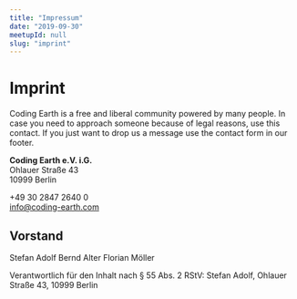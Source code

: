 ```yaml
---
title: "Impressum"
date: "2019-09-30"
meetupId: null
slug: "imprint"
---
```


# Imprint

Coding Earth is a free and liberal community powered by many people. In case you need to approach
someone because of legal reasons, use this contact. If you just want to drop us a message use the
contact form in our footer.

**Coding Earth e.V. i.G.**  
Ohlauer Straße 43  
10999 Berlin

+49 30 2847 2640 0  
info@coding-earth.com

## Vorstand
Stefan Adolf
Bernd Alter
Florian Möller

Verantwortlich für den Inhalt nach § 55 Abs. 2 RStV: Stefan Adolf, Ohlauer Straße 43, 10999 Berlin
